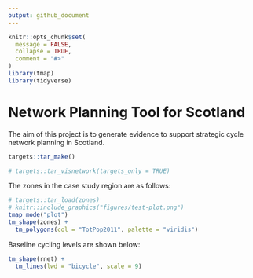 ```yaml
---
output: github_document
---
```


<!-- README.md is generated from README.Rmd. Please edit that file -->

```r
knitr::opts_chunk$set(
  message = FALSE,
  collapse = TRUE,
  comment = "#>"
)
library(tmap)
library(tidyverse)
```

# Network Planning Tool for Scotland

<!-- badges: start -->
<!-- badges: end -->

The aim of this project is to generate evidence to support strategic cycle network planning in Scotland.

<!-- # Reproducibility -->

<!-- To reproduced code in this repository first clone it, for example by installing the GitHub CLI tools and running: -->

<!-- ```bash -->
<!-- gh repo clone nptscot/npt -->
<!-- ``` -->

<!-- Then run the following command (requires dependencies and data to be present): -->

```r
targets::tar_make()
```

<!-- Note: you need to have a CYCLESTREETS API key for this, see here for details: https://rpackage.cyclestreets.net/reference/journey.html#details-1 -->

<!-- This project uses `targets` for data processing pipeline management, with outputs like this: -->

<!-- ![](https://user-images.githubusercontent.com/1825120/205490893-b1627e3a-5102-4dbe-bc70-97e358e75506.png) -->

<!-- Visualise the project as follows: -->

```r
# targets::tar_visnetwork(targets_only = TRUE)
```

The zones in the case study region are as follows:

```r
# targets::tar_load(zones)
# knitr::include_graphics("figures/test-plot.png")
tmap_mode("plot")
tm_shape(zones) +
  tm_polygons(col = "TotPop2011", palette = "viridis")
```

Baseline cycling levels are shown below:

```r
tm_shape(rnet) +
  tm_lines(lwd = "bicycle", scale = 9)
```

